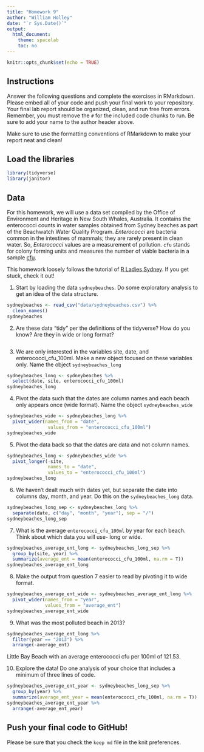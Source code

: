 ```yaml
---
title: "Homework 9"
author: "William Holley"
date: "`r Sys.Date()`"
output:
  html_document:
    theme: spacelab
    toc: no
---
```


```r
knitr::opts_chunk$set(echo = TRUE)
```

## Instructions
Answer the following questions and complete the exercises in RMarkdown. Please embed all of your code and push your final work to your repository. Your final lab report should be organized, clean, and run free from errors. Remember, you must remove the `#` for the included code chunks to run. Be sure to add your name to the author header above.  

Make sure to use the formatting conventions of RMarkdown to make your report neat and clean!  

## Load the libraries
```r
library(tidyverse)
library(janitor)
``` 

## Data
For this homework, we will use a data set compiled by the Office of Environment and Heritage in New South Whales, Australia. It contains the enterococci counts in water samples obtained from Sydney beaches as part of the Beachwatch Water Quality Program. _Enterococci_ are bacteria common in the intestines of mammals; they are rarely present in clean water. So, _Enterococci_ values are a measurement of pollution. `cfu` stands for colony forming units and measures the number of viable bacteria in a sample [cfu](https://en.wikipedia.org/wiki/Colony-forming_unit).   

This homework loosely follows the tutorial of [R Ladies Sydney](https://rladiessydney.org/). If you get stuck, check it out!  

1. Start by loading the data `sydneybeaches`. Do some exploratory analysis to get an idea of the data structure.
```r
sydneybeaches <- read_csv("data/sydneybeaches.csv") %>% 
  clean_names()
sydneybeaches
```

2. Are these data "tidy" per the definitions of the tidyverse? How do you know? Are they in wide or long format?
```r

```

3. We are only interested in the variables site, date, and enterococci_cfu_100ml. Make a new object focused on these variables only. Name the object `sydneybeaches_long`
```r
sydneybeaches_long <- sydneybeaches %>% 
  select(date, site, enterococci_cfu_100ml)
sydneybeaches_long
```

4. Pivot the data such that the dates are column names and each beach only appears once (wide format). Name the object `sydneybeaches_wide`
```r
sydneybeaches_wide <- sydneybeaches_long %>% 
  pivot_wider(names_from = "date",
               values_from = "enterococci_cfu_100ml")
sydneybeaches_wide
```

5. Pivot the data back so that the dates are data and not column names.
```r
sydneybeaches_long <- sydneybeaches_wide %>% 
  pivot_longer(-site,
               names_to = "date",
               values_to = "enterococci_cfu_100ml")
sydneybeaches_long
```

6. We haven't dealt much with dates yet, but separate the date into columns day, month, and year. Do this on the `sydneybeaches_long` data.
```r
sydneybeaches_long_sep <- sydneybeaches_long %>% 
  separate(date, c("day", "month", "year"), sep = "/")
sydneybeaches_long_sep
```

7. What is the average `enterococci_cfu_100ml` by year for each beach. Think about which data you will use- long or wide.
```r
sydneybeaches_average_ent_long <- sydneybeaches_long_sep %>% 
  group_by(site, year) %>%
  summarize(average_ent = mean(enterococci_cfu_100ml, na.rm = T))
sydneybeaches_average_ent_long
```

8. Make the output from question 7 easier to read by pivoting it to wide format.
```r
sydneybeaches_average_ent_wide <- sydneybeaches_average_ent_long %>% 
  pivot_wider(names_from = "year",
              values_from = "average_ent")
sydneybeaches_average_ent_wide
```

9. What was the most polluted beach in 2013?
```r
sydneybeaches_average_ent_long %>% 
  filter(year == "2013") %>% 
  arrange(-average_ent)
```
Little Bay Beach with an average enterococci cfu per 100ml of 121.53.

10. Explore the data! Do one analysis of your choice that includes a minimum of three lines of code.  
```r
sydneybeaches_average_ent_year <- sydneybeaches_long_sep %>% 
  group_by(year) %>% 
  summarize(average_ent_year = mean(enterococci_cfu_100ml, na.rm = T))
sydneybeaches_average_ent_year %>% 
  arrange(-average_ent_year)
```

## Push your final code to GitHub!
Please be sure that you check the `keep md` file in the knit preferences.   